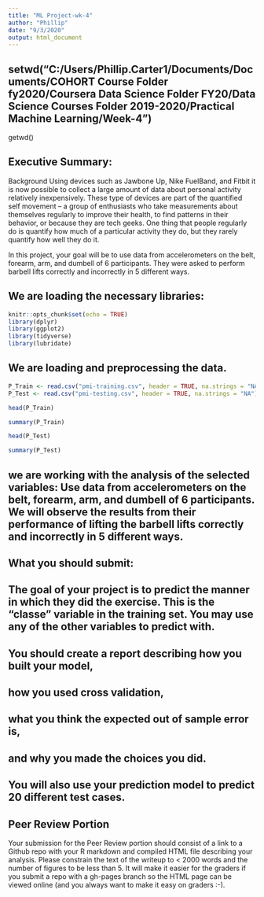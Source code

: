 ```yaml
---
title: "ML Project-wk-4"
author: "Phillip"
date: "9/3/2020"
output: html_document
---
```


## setwd("C:/Users/Phillip.Carter1/Documents/Documents/COHORT Course Folder fy2020/Coursera Data Science Folder FY20/Data Science Courses Folder 2019-2020/Practical Machine Learning/Week-4")
getwd()

## Executive Summary:

Background
Using devices such as Jawbone Up, Nike FuelBand, and Fitbit it is now possible to collect a large amount of data about personal activity relatively inexpensively. These type of devices are part of the quantified self movement – a group of enthusiasts who take measurements about themselves regularly to improve their health, to find patterns in their behavior, or because they are tech geeks. One thing that people regularly do is quantify how much of a particular activity they do, but they rarely quantify how well they do it.

In this project, your goal will be to use data from accelerometers on the belt, forearm, arm, and dumbell of 6 participants. They were asked to perform barbell lifts correctly and incorrectly in 5 different ways. 


## We are loading the necessary libraries:


```r
knitr::opts_chunk$set(echo = TRUE)
library(dplyr)
library(ggplot2)
library(tidyverse)
library(lubridate)


```





## We are loading and preprocessing the data.

```r

P_Train <- read.csv("pmi-training.csv", header = TRUE, na.strings = "NA")
P_Test <- read.csv("pmi-testing.csv", header = TRUE, na.strings = "NA")

head(P_Train)

summary(P_Train)

head(P_Test)

summary(P_Test)


```


## we are working with the analysis of the selected variables:  Use data from accelerometers on the belt, forearm, arm, and dumbell of 6 participants. We will observe the results from their performance of lifting the barbell lifts correctly and incorrectly in 5 different ways.

## What you should submit:

## The goal of your project is to predict the manner in which they did the exercise. This is the "classe" variable in the training set. You may use any of the other variables to predict with. 

## You should create a report describing how you built your model, 
## how you used cross validation, 
## what you think the expected out of sample error is, 
## and why you made the choices you did. 
## You will also use your prediction model to predict 20 different test cases. 

## Peer Review Portion
Your submission for the Peer Review portion should consist of a link to a Github repo with your R markdown and compiled HTML file describing your analysis. Please constrain the text of the writeup to < 2000 words and the number of figures to be less than 5. It will make it easier for the graders if you submit a repo with a gh-pages branch so the HTML page can be viewed online (and you always want to make it easy on graders :-).

